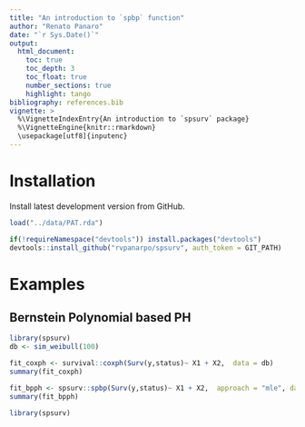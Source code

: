 ```yaml
---
title: "An introduction to `spbp` function"
author: "Renato Panaro"
date: "`r Sys.Date()`"
output:
  html_document:
    toc: true
    toc_depth: 3
    toc_float: true
    number_sections: true
    highlight: tango
bibliography: references.bib
vignette: >
  %\VignetteIndexEntry{An introduction to `spsurv` package}
  %\VignetteEngine{knitr::rmarkdown}
  \usepackage[utf8]{inputenc}
---
```


# Installation {-}

Install latest development version from GitHub.

```r
load("../data/PAT.rda")

if(!requireNamespace("devtools")) install.packages("devtools")
devtools::install_github("rvpanarpo/spsurv", auth_token = GIT_PATH)
```

# Examples {.tabset .tabset-fade .tabset-pills -}

## Bernstein Polynomial based PH {-}
```r
library(spsurv)
db <- sim_weibull(100)

fit_coxph <- survival::coxph(Surv(y,status)~ X1 + X2,  data = db)
summary(fit_coxph)

fit_bpph <- spsurv::spbp(Surv(y,status)~ X1 + X2,  approach = "mle", data = db)
summary(fit_bpph)

```


```r
library(spsurv)
```

